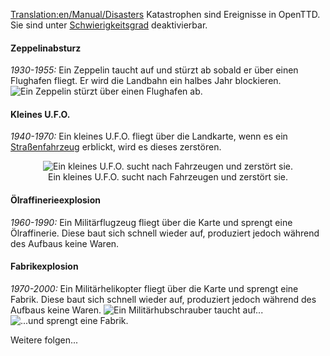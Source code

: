 [[Translation:en/Manual/Disasters]]
{{de/Übersetzung|Game mechanics|65}}
{{de/Inhaltsverzeichnis}}
Katastrophen sind Ereignisse in OpenTTD. Sie sind unter [[de/Schwierigkeitsgrad|Schwierigkeitsgrad]] deaktivierbar.

====Zeppelinabsturz====
''1930-1955:''
Ein Zeppelin taucht auf und stürzt ab sobald er über einen Flughafen fliegt. Er wird die Landbahn ein halbes Jahr blockieren.
[[File:en/zeppelin.png|center|frame|Ein Zeppelin stürzt über einen Flughafen ab.]]

====Kleines U.F.O.====
''1940-1970:''
Ein kleines U.F.O. fliegt über die Landkarte, wenn es ein [[de/Manual/Straßenfahrzeuge|Straßenfahrzeug]] erblickt, wird es dieses zerstören.

<center>[[File:en/Smallufo.png|center|none|frame|Ein kleines U.F.O. sucht nach Fahrzeugen und zerstört sie.]]</center>

====Ölraffinerieexplosion====
''1960-1990:''
Ein Militärflugzeug fliegt über die Karte und sprengt eine Ölraffinerie. Diese baut sich schnell wieder auf, produziert jedoch während des Aufbaus keine Waren.

====Fabrikexplosion====
''1970-2000:''
Ein Militärhelikopter fliegt über die Karte und sprengt eine Fabrik. Diese baut sich schnell wieder auf, produziert jedoch während des Aufbaus keine Waren.
[[File:de/Fabrik-Explosion-1-von-2.png|center|none|frame|Ein Militärhubschrauber taucht auf...]]
[[File:de/Fabrik-Explosion-2-von-2.png|center|none|frame|...und sprengt eine Fabrik.]]

Weitere folgen...